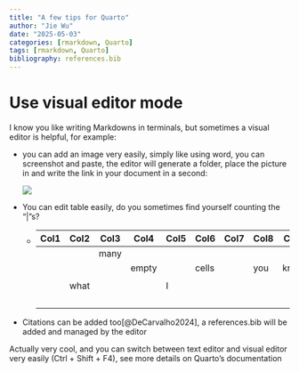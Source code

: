 ```yaml
---
title: "A few tips for Quarto"
author: "Jie Wu"
date: "2025-05-03"
categories: [rmarkdown, Quarto]
tags: [rmarkdown, Quarto]
bibliography: references.bib
---
```


# Use visual editor mode

I know you like writing Markdowns in terminals, but sometimes a visual editor is helpful, for example:

-   you can add an image very easily, simply like using word, you can screenshot and paste, the editor will generate a folder, place the picture in and write the link in your document in a second:

    ![](images/paste-3.png)

-   You can edit table easily, do you sometimes find yourself counting the "\|"s?

    -   

        | Col1 | Col2 | Col3 | Col4  | Col5 | Col6  | Col7 | Col8 | Col9 | Col10 |
        |------|------|------|-------|------|-------|------|------|------|-------|
        |      |      | many |       |      |       |      |      |      |       |
        |      |      |      | empty |      | cells |      | you  | know |       |
        |      |      |      |       |      |       |      |      |      |       |
        |      | what |      |       | I    |       |      |      |      |       |
        |      |      |      |       |      |       |      |      |      | mean  |

-   Citations can be added too[@DeCarvalho2024], a references.bib will be added and managed by the editor

Actually very cool, and you can switch between text editor and visual editor very easily (Ctrl + Shift + F4), see more details on Quarto's documentation